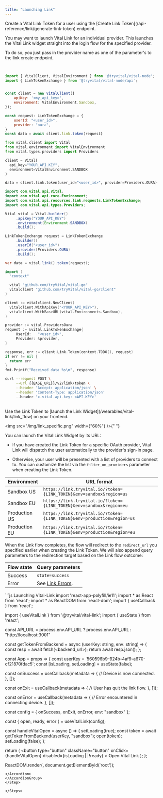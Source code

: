 ```yaml
---
title: "Launching Link"
---
```


<Steps>

<Step number="1" title="Your Backend">
Create a Vital Link Token for a user using the [Create Link Token](/api-reference/link/generate-link-token) endpoint.

<Note>

You may want to launch Vital Link for an individual provider.
This launches the Vital Link widget straight into the login flow for the specified provider.

To do so, you just pass in the provider name as one of the parameter's to the link create endpoint.

</Note>

<br />

<SnippetGroup>

```javascript Node
import { VitalClient, VitalEnvironment } from '@tryvital/vital-node';
import { LinkTokenExchange } from '@tryvital/vital-node/api';


const client = new VitalClient({
    apiKey: '<my_api_key>',
    environment: VitalEnvironment.Sandbox,
});

const request: LinkTokenExchange = {
    userId: "<user_id>",
    provider: "oura",
}
const data = await client.link.token(request)
```

```python Python
from vital.client import Vital
from vital.environment import VitalEnvironment
from vital.types.providers import Providers

client = Vital(
  api_key="YOUR_API_KEY",
  environment=VitalEnvironment.SANDBOX
)

data = client.link.token(user_id="<user_id>", provider=Providers.OURA)
```

```java Java
import com.vital.api.Vital;
import com.vital.api.core.Environment;
import com.vital.api.resources.link.requests.LinkTokenExchange;
import com.vital.api.types.Providers;

Vital vital = Vital.builder()
     .apiKey("YOUR_API_KEY")
     .environment(Environment.SANDBOX)
     .build();

LinkTokenExchange request = LinkTokenExchange
     .builder()
     .userId("<user_id>")
     .provider(Providers.OURA)
     .build();

var data = vital.link().token(request);
```

```go Go
import (
  "context"

  vital "github.com/tryVital/vital-go"
  vitalclient "github.com/tryVital/vital-go/client"
)

client := vitalclient.NewClient(
  vitalclient.WithApiKey("<YOUR_API_KEY>"),
  vitalclient.WithBaseURL(vital.Environments.Sandbox),
)

provider := vital.ProvidersOura
request := &vital.LinkTokenExchange{
     UserId:   "<user_id>",
     Provider: &provider,
}

response, err := client.Link.Token(context.TODO(), request)
if err != nil {
  return err
}
fmt.Printf("Received data %s\n", response)
```

```bash cURL
curl --request POST \
     --url {{BASE_URL}}/v2/link/token \
     --header 'Accept: application/json' \
     --header 'Content-Type: application/json'
     --header 'x-vital-api-key: <API-KEY>'
```

</SnippetGroup>
<br />
</Step>

<Step number="2" title="Your Frontend">
Use the Link Token to [launch the Link Widget](/wearables/vital-link/link_flow) on your frontend.

<img src="/img/link_specific.png" width={"60%"} />{" "}

<AccordionGroup>

<Accordion title="Option 1: Opening the Link Widget by URL" icon="link" iconType="sharp-solid" defaultOpen>

You can launch the Vital Link Widget by its URL:

* If you have created the Link Token for a specific OAuth provider, Vital Link will dispatch
the user automatically to the provider's sign-in page.

* Otherwise, your user will be presented with a list of providers to connect to. You can
  customize the list via the `filter_on_providers` parameter when creating the Link Token.

| Environment | URL format |
| ----------- | ---------- |
| Sandbox US  | `https://link.tryvital.io/?token={LINK_TOKEN}&env=sandbox&region=us` |
| Sandbox EU  | `https://link.tryvital.io/?token={LINK_TOKEN}&env=sandbox&region=eu` |
| Production US  | `https://link.tryvital.io/?token={LINK_TOKEN}&env=production&region=us` |
| Production EU  | `https://link.tryvital.io/?token={LINK_TOKEN}&env=production&region=eu` |


When the Link flow completes, the flow will redirect to the `redirect_url` you specified earlier
when creating the Link Token. We will also append query parameters to the redirection target
based on the Link flow outcome:

| Flow state | Query parameters |
| ---------- | ---------------- |
| Success    | `state=success`  |
| Error      | See [Link Errors](https://docs.tryvital.io/wearables/connecting-providers/errors). |

</Accordion>
<Accordion title="Option 2: Using the `useVitalLink` React hook (`@tryvital/vital-link`)" icon="react" iconType="sharp-solid">
```js Launching Vital-Link
import 'react-app-polyfill/ie11';
import * as React from 'react';
import * as ReactDOM from 'react-dom';
import { useCallback } from 'react';

import { useVitalLink } from '@tryvital/vital-link';
import { useState } from 'react';

const API_URL = process.env.API_URL ? process.env.API_URL : "http://localhost:3001"

const getTokenFromBackend = async (userKey: string, env: string) => {
  const resp = await fetch(<backend_url>);
  return await resp.json();
};

const App = props => {
  const userKey = '560596b9-924b-4af9-a670-cf21870fdac5';
  const [isLoading, setLoading] = useState(false);

  const onSuccess = useCallback(metadata => {
    // Device is now connected.
  }, []);

  const onExit = useCallback(metadata => {
    // User has quit the link flow.
  }, []);

  const onError = useCallback(metadata => {
    // Error encountered in connecting device.
  }, []);

  const config = {
    onSuccess,
    onExit,
    onError,
    env: "sandbox"
  };

  const { open, ready, error } = useVitalLink(config);

  const handleVitalOpen = async () => {
    setLoading(true);
    const token = await getTokenFromBackend(userKey, "sandbox");
    open(token);
    setLoading(false);
  };

  return (
    <button
      type="button"
      className="button"
      onClick={handleVitalOpen}
      disabled={isLoading || !ready}
    >
      Open Vital Link
    </button>
  );
};

ReactDOM.render(<App />, document.getElementById('root'));
```
</Accordion>
</AccordionGroup>
</Step>

</Steps>